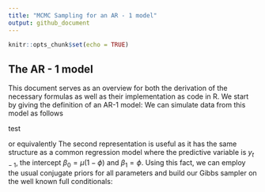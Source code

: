```yaml
---
title: "MCMC Sampling for an AR - 1 model"
output: github_document
---
```


```r
knitr::opts_chunk$set(echo = TRUE)
```

## The AR - 1 model
This document serves as an overview for both the derivation of the necessary formulas as well as their implementation as code in R. We start by giving the definition of an AR-1 model:
\begin{align*}
y_t = \mu + \phi(y_{t-1} - \mu) + e_t, \quad e_t \sim N(0, \sigma)
\end{align*}
We can simulate data from this model as follows 

test

or equivalently\begin{align*}
&y_t = \mu( 1 - \phi) + \phi( y_{t-1}) + e_t \quad e_t \sim N(0, \sigma)\\
&y_t = \beta_0 + x_t\beta_1 + e_t
\end{align*}
The second representation is useful as it has the same structure as a common regression model where the predictive variable is $y_{t-1}$, the intercept $\beta_0 = \mu( 1 - \phi)$ and $\beta_1 = \phi$. Using this fact, we can employ the usual conjugate priors for all parameters and build our Gibbs sampler on the well known full conditionals:
